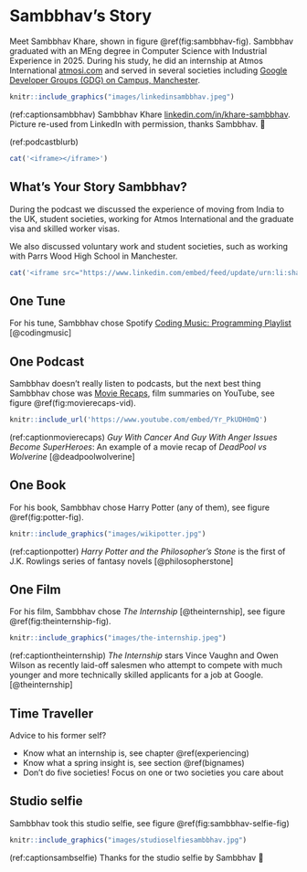 # Sambbhav's Story {#sambbhav}

Meet Sambbhav Khare, shown in figure \@ref(fig:sambbhav-fig). Sambbhav graduated with an MEng degree in Computer Science with Industrial Experience in 2025. During his study, he did an internship at Atmos International [atmosi.com](https://www.atmosi.com) and served in several societies including [Google Developer Groups (GDG) on Campus, Manchester](https://gdg.community.dev/gdg-on-campus-the-university-of-manchester-manchester-united-kingdom/).

```r
knitr::include_graphics("images/linkedinsambbhav.jpeg")
```
(ref:captionsambbhav) Sambbhav Khare [linkedin.com/in/khare-sambbhav](https://www.linkedin.com/in/khare-sambbhav/). Picture re-used from LinkedIn with permission, thanks Sambbhav. 🙏

(ref:podcastblurb)


```r
cat('<iframe></iframe>')
```

## What's Your Story Sambbhav? {#sambbhav-story}

During the podcast we discussed the experience of moving from India to the UK, student societies, working for Atmos International and the graduate visa and skilled worker visas.

We also discussed voluntary work and student societies, such as working with Parrs Wood High School in Manchester. 

```r
cat('<iframe src="https://www.linkedin.com/embed/feed/update/urn:li:share:7311528691585470464" height="1152" width="504" frameborder="0" allowfullscreen="" title="Embedded post"></iframe>')
```

## One Tune {#samtune}

For his tune, Sambbhav chose Spotify [Coding Music: Programming Playlist](https://open.spotify.com/playlist/679wCT6dVMDBxrYa5NcrXL) [@codingmusic]

## One Podcast {#sampod}

Sambbhav doesn't really listen to podcasts, but the next best thing Sambbhav chose was [Movie Recaps](https://www.youtube.com/channel/UCyXD1jAZBdZ4u0K-GLYC77Q), film summaries on YouTube, see figure \@ref(fig:movierecaps-vid).


```r
knitr::include_url('https://www.youtube.com/embed/Yr_PkUDH0mQ')
```

(ref:captionmovierecaps) *Guy With Cancer And Guy With Anger Issues Become SuperHeroes*: An example of a movie recap of _DeadPool vs Wolverine_ [@deadpoolwolverine]


## One Book {#sambook}

For his book, Sambbhav chose Harry Potter (any of them), see figure \@ref(fig:potter-fig).

```r
knitr::include_graphics("images/wikipotter.jpg")
```

(ref:captionpotter) _Harry Potter and the Philosopher's Stone_ is the first of J.K. Rowlings series of fantasy novels [@philosopherstone]

## One Film {#samfilm}

For his film, Sambbhav chose _The Internship_ [@theinternship], see figure \@ref(fig:theinternship-fig).

```r
knitr::include_graphics("images/the-internship.jpeg")
```
(ref:captiontheinternship) _The Internship_ stars Vince Vaughn and Owen Wilson as recently laid-off salesmen who attempt to compete with much younger and more technically skilled applicants for a job at Google. [@theinternship]

## Time Traveller {#samtime}

Advice to his former self?

* Know what an internship is, see chapter \@ref(experiencing)
* Know what a spring insight is, see section \@ref(bignames)
* Don't do five societies! Focus on one or two societies you care about 


## Studio selfie {#sambselfie}

Sambbhav took this studio selfie, see figure \@ref(fig:sambbhav-selfie-fig)

```r
knitr::include_graphics("images/studioselfiesambbhav.jpg")
```
(ref:captionsambselfie) Thanks for the studio selfie by Sambbhav 🤳
